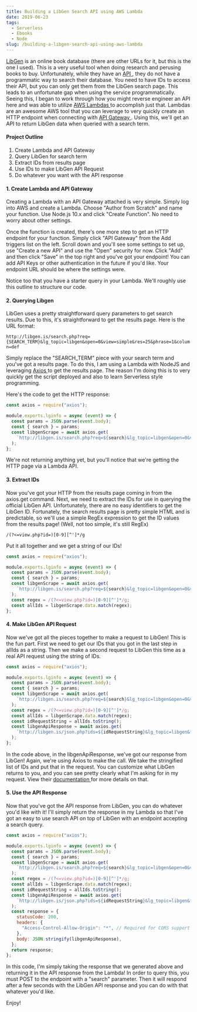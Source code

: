 ```yaml
---
title: Building a LibGen Search API using AWS Lambda
date: 2019-06-23
tags:
  - Serverless
  - Ebooks
  - Node
slug: /building-a-libgen-search-api-using-aws-lambda
---
```


[LibGen](http://libgen.is/) is an online book database (there are other URLs for it, but this is the one I used). This is a very useful tool when doing research and perusing books to buy. Unfortunately, while they have an [ API ](http://libgen.is/json.php), they do not have a programmatic way to search their database. You need to have IDs to access their API, but you can only get them from the LibGen search page. This leads to an unfortunate gap when using the service programmatically. Seeing this, I began to work through how you might reverse engineer an API here and was able to utilize [ AWS Lambdas ](https://aws.amazon.com/lambda/) to accomplish just that. Lambdas are an awesome AWS tool that you can leverage to very quickly create an HTTP endpoint when connecting with [ API Gateway ](https://aws.amazon.com/api-gateway/). Using this, we'll get an API to return LibGen data when queried with a search term.

#### Project Outline

1. Create Lambda and API Gateway
2. Query LibGen for search term
3. Extract IDs from results page
4. Use IDs to make LibGen API Request
5. Do whatever you want with the API response

#### 1. Create Lambda and API Gateway

Creating a Lambda with an API Gateway attached is very simple. Simply log into AWS and create a Lambda. Choose "Author from Scratch" and name your function. Use Node.js 10.x and click "Create Function". No need to worry about other settings.

Once the function is created, there's one more step to get an HTTP endpoint for your function. Simply click "API Gateway" from the Add triggers list on the left. Scroll down and you'll see some settings to set up, use "Create a new API" and use the "Open" security for now. Click "Add" and then click "Save" in the top right and you've got your endpoint! You can add API Keys or other authentication in the future if you'd like. Your endpoint URL should be where the settings were.

Notice too that you have a starter query in your Lambda. We'll roughly use this outline to structure our code.

#### 2. Querying Libgen

LibGen uses a pretty straightforward query parameters to get search results. Due to this, it's straightforward to get the results page. Here is the URL format:

`http://libgen.is/search.php?req={SEARCH_TERM}&lg_topic=libgen&open=0&view=simple&res=25&phrase=1&column=def`

Simply replace the "SEARCH_TERM" piece with your search term and you've got a results page. To do this, I am using a Lambda with NodeJS and leveraging [ Axios ](https://www.npmjs.com/package/axios) to get the results page. The reason I'm doing this is to very quickly get the script deployed and also to learn Serverless style programming.

Here's the code to get the HTTP response:

```javascript
const axios = require("axios");

module.exports.lginfo = async (event) => {
  const params = JSON.parse(event.body);
  const { search } = params;
  const libgenScrape = await axios.get(
    `http://libgen.is/search.php?req=${search}&lg_topic=libgen&open=0&view=simple&res=25&phrase=1&column=def`
  );
};
```

We're not returning anything yet, but you'll notice that we're getting the HTTP page via a Lambda API.

#### 3. Extract IDs

Now you've got your HTTP from the results page coming in from the axios.get command. Next, we need to extract the IDs for use in querying the official LibGen API. Unfortunately, there are no easy identifiers to get the LibGen ID. Fortunately, the search results page is pretty simple HTML and is predictable, so we'll use a simple RegEx expression to get the ID values from the results page! (Well, not too simple, it's still RegEx)

```
/(?<=view.php?id=)[0-9][^']*/g
```

Put it all together and we get a string of our IDs!

```javascript
const axios = require("axios");

module.exports.lginfo = async (event) => {
  const params = JSON.parse(event.body);
  const { search } = params;
  const libgenScrape = await axios.get(
    `http://libgen.is/search.php?req=${search}&lg_topic=libgen&open=0&view=simple&res=100&phrase=1&column=def`
  );
  const regex = /(?<=view.php?id=)[0-9][^']*/g;
  const allIds = libgenScrape.data.match(regex);
};
```

#### 4. Make LibGen API Request

Now we've got all the pieces together to make a request to LibGen! This is the fun part. First we need to get our IDs that you got in the last step in allIds as a string. Then we make a second request to LibGen this time as a real API request using the string of IDs.

```javascript
const axios = require("axios");

module.exports.lginfo = async (event) => {
  const params = JSON.parse(event.body);
  const { search } = params;
  const libgenScrape = await axios.get(
    `http://libgen.is/search.php?req=${search}&lg_topic=libgen&open=0&view=simple&res=100&phrase=1&column=def`
  );
  const regex = /(?<=view.php?id=)[0-9][^']*/g;
  const allIds = libgenScrape.data.match(regex);
  const idRequestString = allIds.toString();
  const libgenApiResponse = await axios.get(
    `http://libgen.is/json.php?ids=${idRequestString}&lg_topic=libgen&fields=title,author,year,extension,md5,edition,pages,language,filesize,coverurl`
  );
};
```

In the code above, in the libgenApiResponse, we've got our response from LibGen! Again, we're using Axios to make the call. We take the stringified list of IDs and put that in the request. You can customize what LibGen returns to you, and you can see pretty clearly what I'm asking for in my request. View their [ documentation ](http://libgen.is/json.php) for more details on that.

#### 5. Use the API Response

Now that you've got the API response from LibGen, you can do whatever you'd like with it! I'll simply return the response in my Lambda so that I've got an easy to use search API on top of LibGen with an endpoint accepting a search query.

```javascript
const axios = require("axios");

module.exports.lginfo = async (event) => {
  const params = JSON.parse(event.body);
  const { search } = params;
  const libgenScrape = await axios.get(
    `http://libgen.is/search.php?req=${search}&lg_topic=libgen&open=0&view=simple&res=100&phrase=1&column=def`
  );
  const regex = /(?<=view.php?id=)[0-9][^']*/g;
  const allIds = libgenScrape.data.match(regex);
  const idRequestString = allIds.toString();
  const libgenApiResponse = await axios.get(
    `http://libgen.is/json.php?ids=${idRequestString}&lg_topic=libgen&fields=title,author,year,extension,md5,edition,pages,language,filesize,coverurl`
  );
  const response = {
    statusCode: 200,
    headers: {
      "Access-Control-Allow-Origin": "*", // Required for CORS support to work
    },
    body: JSON.stringify(libgenApiResponse),
  };
  return response;
};
```

In this code, I'm simply taking the response that we generated above and returning it in the API response from the Lambda! In order to query this, you must POST to the endpoint with a "search" parameter. Then it will respond after a few seconds with the LibGen API response and you can do with that whatever you'd like.

Enjoy!
